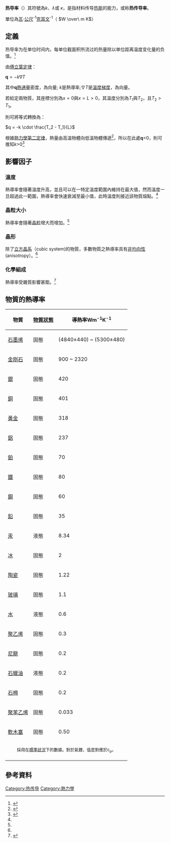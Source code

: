 {{noteTA
|G1=P
|G2=Unit
}}
'''热导率'''（{{lang-en|Thermal conductivity}}）其符號為<math>k</math>、<math>\lambda</math>或 <math>\kappa</math>，是指材料传导[[热能|热能]]的能力，或称'''热传导率'''。

單位為[[瓦特|瓦]]·[[公尺|公尺]]<sup>-1</sup>[[热力学温标|克耳文]]<sup>-1</sup>（ <math>W \over\ m K</math>）

== 定義 ==

热导率为在单位时间内，每单位截面积所流过的热量除以单位距离温度变化量的负值。<ref>{{Cite web|title=度量衡單位及其所用之倍數、分數之名稱、定義及代號|url=https://www.bsmi.gov.tw/wSite/public/Data/f1564459299996.pdf|accessdate=|author=|date=|format=|publisher=|language=|archive-date=2020-01-14|archive-url=https://web.archive.org/web/20200114052908/https://www.bsmi.gov.tw/wSite/public/Data/f1564459299996.pdf|dead-url=no}}</ref>

由[[热传导|傅立葉定律]]：

<math> \mathbf{q} = - k \nabla T</math>

其中<math>\mathbf{q}</math>[[热通量|熱通量]]密度，為向量; <math> k </math>是熱導率;<math>\nabla T </math>是[[溫度梯度|溫度梯度]]，為向量。


若給定兩物質，其座標分別為<math>x=0</math>與<math>x=L>0</math>，其溫度分別為<math>T_1</math>與<math>T_2</math>，且<math>T_2 > T_1</math>。

則可將等式轉換為：

<math>
q = -k \cdot \frac{T_2 - T_1}{L}
</math>

根據[[熱力學第二定律|熱力學第二定律]]，熱量由高溫物體向低溫物體傳遞<ref>{{Cite web|title=NATIONAL AERONAUTICS AND SPACE ADMINISTRATION：second law of thermodynamics|url=https://www.grc.nasa.gov/WWW/k-12/airplane/thermo2.html|accessdate=|author=|date=|format=|publisher=|language=|archive-date=2021-04-17|archive-url=https://web.archive.org/web/20210417183906/https://www.grc.nasa.gov/WWW/k-12/airplane/thermo2.html|dead-url=no}}</ref>，所以在此處<math>\mathbf{q}</math><0，則可推知<math> k </math>>0<ref>{{Cite book|title=Transport Phenomena|last=Bird|first=R. Byron|publisher=John Wiley & Sons, Inc|year=December 2006|isbn=978-0-470-11539-8|location=|pages=P.266|authorlink=|first2=Warren E.|last2=Stewart|authorlink3=|first3=Edwin N.|last3=Lightfoot}}</ref>

== 影響因子 ==

=== 溫度 ===
熱導率會隨著溫度升高，並且可以在一特定溫度範圍內維持在最大值，然而溫度一旦超過此一範圍，熱導率會快速衰減至最小值，此時溫度則接近該物質熔點。<ref name=":0" />
=== 晶粒大小 ===
熱導率會隨著[[晶粒|晶粒]]增大而增加。<ref name=":0" />
=== 晶形 ===
除了[[立方晶系|立方晶系]]（cubic system)的物質，多數物質之熱導率具有[[非均向性|非均向性]](anisotropy）。<ref name=":0" />
===化學組成===
熱導率受雜質影響甚鉅。<ref name=":0">{{Cite book|title=Porous Materials:Processing and Applications|last=Liu|first=Peisheng|publisher=Butterworth-Heinemann|year=26th August 2014|isbn=9780124077881|location=|pages=|last2=Chen|first2=Guo-Feng}}</ref>

== 物質的熱導率 ==

{|class="wikitable" border="1" cellspacing="0" cellpadding="3"
|-
! 物質
! [[物質狀態|物質狀態]]
! 導熱率Wm<sup>-1</sup>K<sup>-1</sup>
|-
| [[石墨烯|石墨烯]] || 固態 ||(4840±440) ~ (5300±480)
|-
| [[金刚石|金刚石]] || 固態 ||900 ~ 2320
|-
| [[銀|銀]] || 固態 ||420
|-
| [[銅|銅]] || 固態 ||401
|-
| [[黃金|黃金]] || 固態 ||318
|-
| [[鋁|鋁]] || 固態 ||237
|-
| [[鉑|鉑]] || 固態 ||70
|-
| [[鐵|鐵]] || 固態 ||80
|-
| [[鋼|鋼]] || 固態 ||60
|-
| [[鉛|鉛]] || 固態 ||35
|-
| [[汞|汞]] || 液態 ||8.34
|-
| [[冰|冰]] || 固態 ||2
|-
| [[陶瓷|陶瓷]] || 固態 ||1.22
|-
| [[玻璃|玻璃]] || 固態 ||1.1
|-
| [[水|水]] || 液態 ||0.6
|-
| [[聚乙烯|聚乙烯]] || 固態 ||0.3
|-
| [[尼龍|尼龍]] || 固態 ||0.2
|-
| [[石蠟油|石蠟油]] || 液態 ||0.2
|-
| [[石棉|石棉]] || 固態 ||0.2
|-
| [[聚苯乙烯|聚苯乙烯]] || 固態 ||0.033
|-
| [[軟木塞|軟木塞]] || 固態 ||0.50
|-
! colspan="3" style="text-align: center; font-size: small" | 採用在[[標準狀況|標準狀況]]下的數據。對於氣體，值是對應於c<sub>p</sub>。
|-
|}
== 參考資料 ==
[[Category:热传导|Category:热传导]]
[[Category:熱力學|Category:熱力學]]